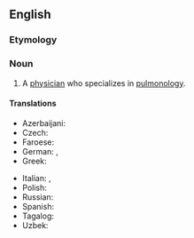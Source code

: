 ==English==

===Etymology===
{{suffix|en|pulmonology|ist}}

===Noun===
{{en-noun}}

# A [[physician]] who specializes in [[pulmonology]].
#: {{syn|en|pneumologist|respirologist}}

====Translations====
{{trans-top|a physician who specializes in pulmonology}}
* Azerbaijani: {{t|az|pulmonoloq}}
* Czech: {{t|cs|pneumolog|m}}
* Faroese: {{t|fo|lungalækni|m}}
* German: {{t|de|Lungenarzt|m}}, {{t+|de|Pneumologe|m}}
* Greek: {{t+|el|πνευμονολόγος|m}}
{{trans-mid}}
* Italian: {{t|it|pneumologo|m}}, {{t|it|pneumologa|f}}
* Polish: {{t+|pl|pulmonolog|m|f}}
* Russian: {{t+|ru|пульмоно́лог}}
* Spanish: {{t+|es|neumólogo|m}}
* Tagalog: {{t|tl|palabaga}}
* Uzbek: {{t|uz|pulmonolog}}
{{trans-bottom}}

{{c|en|Occupations|Pulmonology}}